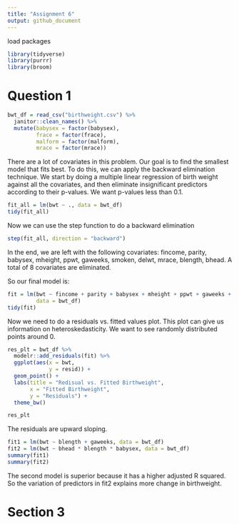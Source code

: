 ```yaml
---
title: "Assignment 6"
output: github_document
---
```


load packages
```r
library(tidyverse)
library(purrr)
library(broom)
```

# Question 1

```r
bwt_df = read_csv("birthweight.csv") %>% 
  janitor::clean_names() %>% 
  mutate(babysex = factor(babysex),
         frace = factor(frace),
         malform = factor(malform),
         mrace = factor(mrace))
```

There are a lot of covariates in this problem. Our goal is to find the smallest model that fits best. To do this, we can apply the backward elimination technique. We start by doing a multiple linear regression of birth weight against all the covariates, and then eliminate insignificant predictors according to their p-values. We want p-values less than 0.1.

```r
fit_all = lm(bwt ~ ., data = bwt_df)
tidy(fit_all)
```
Now we can use the step function to do a backward elimination

```r
step(fit_all, direction = "backward")
```
In the end, we are left with the following covariates:
fincome, parity, babysex, mheight, ppwt, gaweeks, smoken, delwt, mrace, blength, bhead. A total of 8 covariates are eliminated. 

So our final model is:
```r
fit = lm(bwt ~ fincome + parity + babysex + mheight + ppwt + gaweeks + smoken + delwt + mrace + blength + bhead,
         data = bwt_df)
tidy(fit)
```
Now we need to do a residuals vs. fitted values plot. This plot can give us information on heteroskedasticity.
We want to see randomly distributed points around 0. 

```r
res_plt = bwt_df %>% 
  modelr::add_residuals(fit) %>% 
  ggplot(aes(x = bwt,
             y = resid)) +
  geom_point() +
  labs(title = "Redisual vs. Fitted Birthweight",
       x = "Fitted Birthweight",
       y = "Residuals") +
  theme_bw()

res_plt
```
The residuals are upward sloping. 

```r
fit1 = lm(bwt ~ blength + gaweeks, data = bwt_df)
fit2 = lm(bwt ~ bhead * blength * babysex, data = bwt_df)
summary(fit1)
summary(fit2)
```
The second model is superior because it has a higher adjusted R squared. So the variation of predictors in fit2 explains more change in birthweight.  

# Section 3

